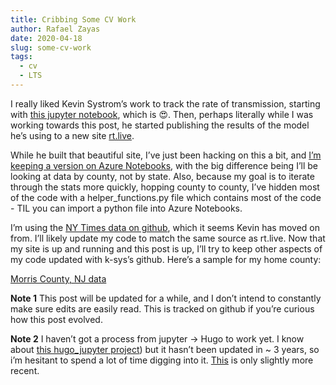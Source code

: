 ```yaml
---
title: Cribbing Some CV Work
author: Rafael Zayas
date: 2020-04-18
slug: some-cv-work
tags:
  - cv
  - LTS
---
```


I really liked Kevin Systrom's work to track the rate of transmission, starting with [this jupyter notebook](https://github.com/k-sys/covid-19/blob/master/Realtime%20R0.ipynb), which is 😍.  Then, perhaps literally while I was working towards this post, he started publishing the results of the model he's using to a new site [rt.live](https://rt.live).  

While he built that beautiful site, I've just been hacking on this a bit, and [I'm keeping a version on Azure Notebooks](https://notebooks.azure.com/zayas/projects/test-cv), with the big difference being I'll be looking at data by county, not by state.  Also, because my goal is to iterate through the stats more quickly, hopping county to county, I've hidden most of the code with a helper_functions.py file which contains most of the code - TIL you can import a python file into Azure Notebooks.

I'm using the [NY Times data on github](https://github.com/nytimes/covid-19-data), which it seems Kevin has moved on from.  I'll likely update my code to match the same source as rt.live.  Now that my site is up and running and this post is up, I'll try to keep other aspects of my code updated with k-sys's github.  Here's a sample for my home county:

[Morris County, NJ data](/samples/morris-county-stats.html)

__Note 1__ This post will be updated for a while, and I don't intend to constantly make sure edits
are easily read.  This is tracked on github if you're curious how this post evolved.

__Note 2__ I haven't got a process from jupyter -> Hugo to work yet.
I know about [this hugo_jupyter project](https://github.com/knowsuchagency/hugo_jupyter)) but it 
hasn't been updated in ~ 3 years, so i'm hesitant to spend a lot of time digging into it. 
[This](https://www.vincent-lunot.com/post/toward-publishing-jupyter-notebooks-with-hugo/) is only
slightly more recent.
